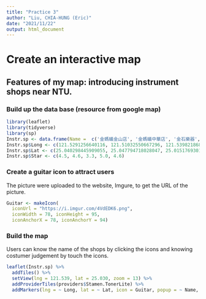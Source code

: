 ```yaml
---
title: "Practice 3"
author: "Liu, CHIA-HUNG (Eric)"
date: "2021/11/22"
output: html_document
---
```

# Create an interactive map
## Features of my map: introducing instrument shops near NTU. 
### Build up the data base (resource from google map)

```r
library(leaflet)
library(tidyverse)
library(sp)
Instr.sp <- data.frame(Name =  c('金螞蟻金山店', '金螞蟻中華店', '金石樂器', '集樂成樂器', '長安樂器'))
Instr.sp$Long <- c(121.5291256640116, 121.51032550667296, 121.53982186840682, 121.51683461233273, 121.52745907906973)
Instr.sp$Lat <- c(25.040298445909055, 25.047794718028047, 25.01517693018381, 25.021866535804904, 25.034273891066)
Instr.sp$Star <- c(4.5, 4.6, 3.3, 5.0, 4.6)
```

### Create a guitar icon to attract users
The picture were uploaded to the website, Imgure, to get the URL of the picture.
```r
Guitar <- makeIcon(
  iconUrl = "https://i.imgur.com/4VdEDK6.png",
  iconWidth = 78, iconHeight = 95,
  iconAnchorX = 78, iconAnchorY = 94)
```

### Build the map
Users can know the name of the shops by clicking the icons and knowing costumer judgement by touch the icons.
```r
leaflet(Instr.sp) %>%
  addTiles() %>%
  setView(lng = 121.539, lat = 25.030, zoom = 13) %>%
  addProviderTiles(providers$Stamen.TonerLite) %>%
  addMarkers(lng = ~ Long, lat = ~ Lat, icon = Guitar, popup = ~ Name, label = ~ Star)

```
